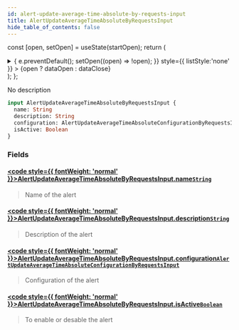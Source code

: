 ```yaml
---
id: alert-update-average-time-absolute-by-requests-input
title: AlertUpdateAverageTimeAbsoluteByRequestsInput
hide_table_of_contents: false
---
```






const [open, setOpen] = useState(startOpen);
return (
<details {...(open ? { open: true } : {})} className="details" style={{ border:'none', boxShadow:'none', background:'var(--ifm-background-color)' }}>
<summary
onClick={(e) => {
e.preventDefault();
setOpen((open) => !open);
}}
style={{ listStyle:'none' }} >
{open ? dataOpen : dataClose}
</summary>
{open && children}
</details>
);
};

No description

```graphql
input AlertUpdateAverageTimeAbsoluteByRequestsInput {
  name: String
  description: String
  configuration: AlertUpdateAverageTimeAbsoluteConfigurationByRequestsInput
  isActive: Boolean
}
```

### Fields

#### [<code style={{ fontWeight: 'normal' }}>AlertUpdateAverageTimeAbsoluteByRequestsInput.<b>name</b></code>](#)<Bullet />[`String`](/api/scalars/string) <Badge class="badge badge--secondary" text="scalar"/>

> Name of the alert

#### [<code style={{ fontWeight: 'normal' }}>AlertUpdateAverageTimeAbsoluteByRequestsInput.<b>description</b></code>](#)<Bullet />[`String`](/api/scalars/string) <Badge class="badge badge--secondary" text="scalar"/>

> Description of the alert

#### [<code style={{ fontWeight: 'normal' }}>AlertUpdateAverageTimeAbsoluteByRequestsInput.<b>configuration</b></code>](#)<Bullet />[`AlertUpdateAverageTimeAbsoluteConfigurationByRequestsInput`](/api/inputs/alert-update-average-time-absolute-configuration-by-requests-input) <Badge class="badge badge--secondary" text="input"/>

> Configuration of the alert

#### [<code style={{ fontWeight: 'normal' }}>AlertUpdateAverageTimeAbsoluteByRequestsInput.<b>isActive</b></code>](#)<Bullet />[`Boolean`](/api/scalars/boolean) <Badge class="badge badge--secondary" text="scalar"/>

> To enable or desable the alert
